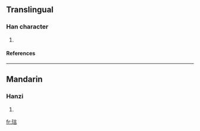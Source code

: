 ==Translingual==
===Han character===
{{Han char|rn=96|rad=玉|as=07|sn=11|four=|canj=一土卜一口 (MGYMR)}}
# {{defn|Han|sort=玉07}}
====References====
{{Han ref|kx=0732.280|dkj=21010|dj=1144.050|hdz=21118.070|uh=7402|ud=29698}}

----
==Mandarin==
===Hanzi===
{{cmn-hanzi|pin=[[juān]] (juan1), [[xuàn]] (xuan4), [[yán]] (yan2)|wg=chüan<sup>1</sup>, hsüan<sup>4</sup>, yen<sup>2</sup>}}
# {{defn|Mandarin}}

[[fr:琂]]